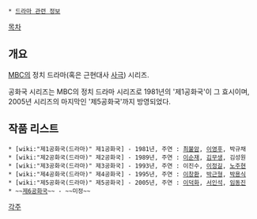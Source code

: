  * [[드라마 관련 정보]]

[[목차]]
== 개요 ==
[[MBC]]의 정치 드라마(혹은 근현대사 [[사극]]) 시리즈.

공화국 시리즈는 MBC의 정치 드라마 시리즈로 1981년의 '제1공화국'이 그 효시이며, 2005년 시리즈의 마지막인 '제5공화국'까지 방영되었다.

== 작품 리스트 ==
 * [wiki:"제1공화국(드라마)" 제1공화국] - 1981년, 주연 : [[최불암]], [[이영후]], 박규채
 * [wiki:"제2공화국(드라마)" 제2공화국] - 1989년, 주연 : [[이순재]], [[김무생]], 김성원
 * [wiki:"제3공화국(드라마)" 제3공화국] - 1993년, 주연 : 이진수, [[이정길]], [[노주현]]
 * [wiki:"제4공화국(드라마)" 제4공화국] - 1995년, 주연 : [[이창환]], [[박근형]], [[박용식]]
 * [wiki:"제5공화국(드라마)" 제5공화국] - 2005년, 주연 : [[이덕화]], [[서인석]], [[임동진]]
 * ~~[[제6공화국]]~~ - ~~미정~~



[[각주]]
